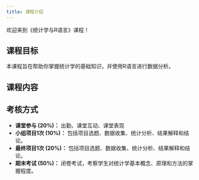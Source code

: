 ```yaml
---
title: 课程介绍
---
```


欢迎来到《统计学与R语言》课程！

## 课程目标

本课程旨在帮助你掌握统计学的基础知识，并使用R语言进行数据分析。

## 课程内容


## 考核方式

*   **课堂参与 (20%)：**  出勤、课堂互动、课堂表现
*   **小组项目1次 (10%)：**  包括项目选题、数据收集、统计分析、结果解释和结论。
*   **最终项目1次 (20%)：**  包括项目选题、数据收集、统计分析、结果解释和结论。
*   **期末考试 (50%)：**  闭卷考试，考察学生对统计学基本概念、原理和方法的掌握程度。